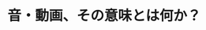 ﻿---
title: "音・動画、その意味とは何か？"
category: "情報理工学院"
vol: 59
interviewee: "古井・篠田 "
url: ""
tags: ["情報","コンピュータ","データ","認識","画像"]
pdf: "59-3.pdf"
career: ""
preface: "音声や動画データの意味をコンピュータが認識し、分類できれば誰もが簡単に必要な情報にアクセスできるようになる。今回訪れた古井・篠田では音声に関する研究から動画像認識への応用まで様々な研究が成されている。"
---
